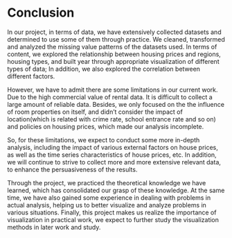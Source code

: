# Conclusion

In our project, in terms of data, we have extensively collected datasets and determined to use some of them through practice. We cleaned, transformed and analyzed the missing value patterns of the datasets used. In terms of content, we explored the relationship between housing prices and regions, housing types, and built year through appropriate visualization of different types of data; In addition, we also explored the correlation between different factors.

However, we have to admit there are some limitations in our current work. Due to the high commercial value of rental data. It is difficult to collect a large amount of reliable data. Besides, we only focused on the the influence of room properties on itself, and didn't consider the impact of location(which is related with crime rate, school entrance rate and so on) and policies on housing prices, which made our analysis incomplete. 

So, for these limitations, we expect to conduct some more in-depth analysis, including the impact of various external factors on house prices, as well as the time series characteristics of house prices, etc. In addition, we will continue to strive to collect more and more extensive relevant data, to enhance the persuasiveness of the results.

Through the project, we practiced the theoretical knowledge we have learned, which has consolidated our grasp of these knowledge. At the same time, we have also gained some experience in dealing with problems in actual analysis, helping us to better visualize and analyze problems in various situations. Finally, this project makes us realize the importance of visualization in practical work, we expect to further study the visualization methods in later work and study.